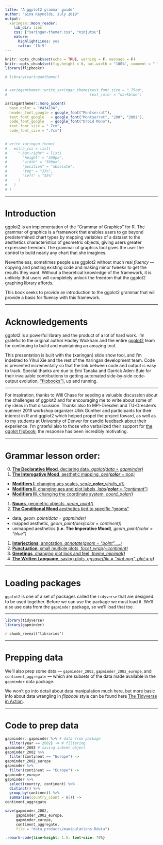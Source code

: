 ```yaml
---
title: "A ggplot2 grammar guide"
author: "Gina Reynolds, July 2019"
output:
  xaringan::moon_reader:
    lib_dir: libs
    css: ["xaringan-themer.css", "ninjutsu"]
    nature:
      highlightLines: yes
      ratio: '16:9'
---
```


```r
knitr::opts_chunk$set(echo = TRUE, warning = F, message = F)
knitr::opts_chunk$set(fig.height = 6, out.width = "100%", comment = " ", cache = T, dpi = 300)
library(flipbookr)
```


```r
# library(xaringanthemer)


# xaringanthemer::write_xaringan_theme(text_font_size = ".75cm",
#                                      text_color = "darkblue")

xaringanthemer::mono_accent(
  base_color = "#43418A",
  header_font_google = google_font("Montserrat"),
  text_font_google   = google_font("Montserrat", "200", "200i"),
  code_font_google   = google_font("Droid Mono"),
  text_font_size = ".7cm",
  code_font_size = ".7cm")
  

# write_xaringan_theme(
#   extra_css = list(
#     ".box-right" = list(
#       "height" = "300px",
#       "width" = "300px",
#       "position" = "absolute",
#       "top" = "33%",
#       "left" = "55%"
#     )
#   )
# )

```




---


<!-- # For teachers -->

<!-- This is a collection of thoughts about how to teach ggplot2, and any other grammar of graphics type data visualization system.   -->

<!-- It is tempting to rush to build a publication-ready plot right out of the gate.   -->

<!-- But maybe we should resist this temptation. Maybe we should "hang out" in each of the component zones for a bit.  Explore. Get comfy in a zone.  Then move on. -->




# Introduction

ggplot2 is an implementation of the "Grammar of Graphics" for R.  The grammar of graphics is a framework that enables users to go beyond predetermined chart types by mapping variables of a dataset to the aesthetics characteristics of geometric objects, giving users greater expressive freedom.  The grammar of graphics tool gives the user the control to build nearly any chart that she imagines.  

Nevertheless, sometimes people use ggplot2 without much real *fluency* --- copying and pasting existing code and making minor tweeks to get the results they want.  Without a theoretical knowledge of the framework, it is unlikely that users will completely unlock the freedom that the ggplot2 graphing library affords.  

This book seeks to provide an introduction to the ggplot2 grammar that will provide a basis for fluency with this framework.  

<!-- Analogy? -->

<!-- The goal of the package is to "'bring together in a coherent way things that previously appeared unrelated and which also will provide a basis for dealing systematically with new situations'" (D.R. Cox 1978 quoted in Wickham 2010). This is cool. -->

---


# Acknowledgements

ggplot2 is a powerful library and the product of a lot of hard work. I'm grateful to the original author Hadley Wickham and the entire [ggplot2](https://ggplot2.tidyverse.org/reference/) team for continuing to build and maintaining an amazing tool. 

This presentation is built with the {xaringan} slide show tool, and I'm indebted to Yihui Xie and the rest of the Xaringan development team. Code is presented incrementally so that the link between code and output is easy to track.  Special thanks are due to Emi Tanaka and Garrick Aden-Buie for their invaluable contributions to getting automated side-by-side code-output evolution, ["flipbooks"](https://evamaerey.github.io/flipbooks/about)], up and running.  


---

For inspiration, thanks to Will Chase for seeding a valuable discussion about the challenges of ggplot2 and for encouraging me to write about some of my ideas in that discussion.  Thanks also to MPI-Dresden and TU-Dresden's summer 2019 workshop organizer Ulirk Günther and participants for their interest in R and ggplot2 which helped propel the project foward, as well as to my students at University of Denver for candid feedback about their experience.  I'm grateful also to those who verbalized their support for [the ggplot flipbook](https://evamaerey.github.io/ggplot_flipbook/ggplot_flipbook_xaringan.html#1); the response has been incredibly motivating.  


---

# Grammar lesson order:

0. [**The Declarative Mood**, declaring data, *ggplot(data = gapminder)*](#data)
1. [**The Interogative Mood**, aesthetic mapping, *aes(**color** = pop)*](#aes)
  - [**Modifiers I**, changing aes scales, *scale\_**color**\_viridis_d()*](#scales)
  - [**Modifiers II**, changing aes and plot labels, *labs(**color** = "continent")*](#labs)
  - [**Modifiers III**, changing the coordinate system, *coord\_polar()*](#coords)
1. [**Nouns**, geometric objects, *geom\_point()*](#geoms)
1. [**The Conditional Mood** aesthetics tied to specific "geoms"](#local)
  - data, *geom\_point(data = gapminder)*
  - mapped aesthetic, *geom\_point(aes(color = continent))*
  - unmapped aesthetics (**i.e. The Imperative Mood**), *geom_point(color = "blue")*
1. [**Interjections**, annotation, *annotate(geom = "point", ...)*](#annotation)
1. [**Punctuation**, small multiple plots,  *facet_wrap(~continent)*](#facets)
1. [**Greetings**, changing plot look and feel, *theme_minimal()*](#themes)
1. [**The Written Language**, saving plots, *ggsave(file = "plot.png", plot = g)*](#saving)

<!-- asking for aesthetics representation -->

<!-- --- -->

<!-- ## Save for later: -->

<!-- Some topics not currently covered are: -->

<!-- - plotting statistics -->
<!-- - detailed thematic adjustments, but these are covered in [Tuning ggplot themes](https://evamaerey.github.io/little_flipbooks_library/taming_themes_in_ggplot/taming_ggplot_themes.html#1) -->

<!-- Write out sentences? -->

---

# Loading packages

`ggplot2` is one of a set of packages called the `tidyverse` that are designed to be used together.  Before we can use the package we must load it.  We'll also use data from the `gapminder` package, so we'll load that too.

---

```r
library(tidyverse)
library(gapminder)
```


`r chunk_reveal("libraries")`

---

# Prepping data

We'll also prep some data --- `gapminder_2002`,  `gapminder_2002_europe`, and `continent_aggregate`  --- which are subsets of the data made available in the `gapminder` data package.  

We won't go into detail about data manipulation much here, but more basic info about data wrangling in *flipbook* style can be found here [The Tidyverse in Action](https://evamaerey.github.io/tidyverse_in_action/tidyverse_in_action.html).

---

# Code to prep data

```r
gapminder::gapminder %>% # data from package
  filter(year == 2002) -> # filtering
gapminder_2002 # saving subset object
gapminder_2002 %>% 
  filter(continent == "Europe") ->
gapminder_2002_europe  
gapminder %>% 
  filter(continent == "Europe") ->
gapminder_europe
gapminder %>% 
  select(country, continent) %>% 
  distinct() %>% 
  group_by(continent) %>% 
  summarise(country_count = n()) ->
continent_aggregate
```


```r
save(gapminder_2002, 
     gapminder_2002_europe, 
     gapminder_europe, 
     continent_aggregate, 
     file = "data_products/manipulations.Rdata")
```



```css
.remark-code{line-height: 1.5; font-size: 70%}
```


<!-- ```{r, dpi=400, eval = F} -->
<!-- gapminder %>%  -->
<!--   select(continent) %>%  -->
<!--   ggplot() + -->
<!--   aes(x = 1) + -->
<!--   aes(fill = continent) + -->
<!--   geom_bar(color = "white", size = .2) + -->
<!--   coord_polar(theta = "y") + -->
<!--   theme_void() + -->
<!--   scale_fill_viridis_d() + -->
<!--   theme(rect = element_rect(fill = "grey",  -->
<!--                             color = "grey",  -->
<!--                             linetype = "solid", -->
<!--                             size = 0)) -->

<!-- ggsave("pie.svg", dpi = 320,device = "svg") -->
<!-- ``` -->

<!-- --- -->

<!-- Or at least an organized twitter thread!?  Another idea for you: pull aes() out of ggplot(). Do you do it? Lot's of reasons to do it! Downside is currently most examples make use of nested approach. @grrrck does this too, and esquisse -->

<!-- ggplot(data = my_data) +  -->
<!--    aes(x = my_var) -->

<!-- Is it possible to do this with multiple geoms? I usually specify aes within the geom like  -->

<!-- ggplot(data) + -->
<!--   geom_point(aes(x, y)) + -->
<!--   geom_line(aes(x, y, group = id))  -->

<!-- I prefer this approach because it's explicit which aesthetics are bound to which geoms -->

<!-- My blog post, (which no one has probably ever read) exactly on this topic! https://evangelinereynolds.netlify.com/post/mapping-aesthetics/ … In general I'd say go global.  I think in general, most folks don't have a bunch of conflicts for aesthetics geom by geom (though occasionally yes?).  Let me know what you think! -->


<!-- To change the data used for a plot, use the %+% operator! Oh!!!  -->


<!-- # Stat_* -->

<!-- ## Univariate discrete -->



<!-- ```{r univariate_discrete, eval = F, echo = F} -->
<!-- ggplot(gapminder_2002) + -->
<!--   aes(x = continent) + -->
<!--   stat_count() + -->
<!--   geom_bar() # convenience geom -->
<!--             # default counting -->
<!-- ``` -->

<!-- --- -->

<!-- r chunk_reveal("univariate_discrete")` -->


<!-- --- -->

<!-- ```{r} -->
<!-- ggplot(data = gapminder_2002) + -->
<!--   aes(x = continent) + -->
<!--   aes(y = lifeExp) + -->
<!--   geom_point(alpha = .1) + -->
<!--   stat_summary( -->
<!--     fun.ymin = min, -->
<!--     fun.ymax = max, -->
<!--     fun.y = median -->
<!--   ) -->
<!-- ``` -->



<!-- --- -->

<!-- ```{r} -->
<!-- gapminder_2002 %>%  -->
<!--   mutate(seventy_plus = lifeExp > 60) %>%  -->
<!-- ggplot() + -->
<!--   aes(x = continent) + -->
<!--   aes(fill = seventy_plus) + -->
<!--   geom_bar(alpha = .2) -->
<!-- ``` -->

